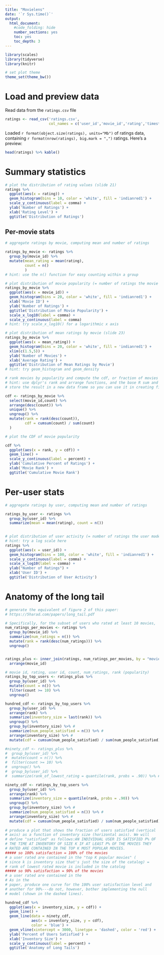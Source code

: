 ```yaml
---
title: "Movielens"
date: '`r Sys.time()`'
output:
  html_document:
    #code_folding: hide
    number_sections: yes
    toc: yes
    toc_depth: 3
---
```


```r
library(scales)
library(tidyverse)
library(knitr)

# set plot theme
theme_set(theme_bw())
```

# Load and preview data

Read data from the `ratings.csv` file
```r
ratings <- read_csv('ratings.csv',
                    col_names = c('user_id','movie_id','rating','timestamp'))
```

Loaded `r format(object.size(ratings), units="Mb")` of ratings data, containing `r format(nrow(ratings), big.mark = ",")` ratings. Here's a preview:
```r
head(ratings) %>% kable()
```

# Summary statistics

```r
# plot the distribution of rating values (slide 21)
ratings %>% 
  ggplot(aes(x = rating)) +
  geom_histogram(bins = 10, color = 'white', fill = 'indianred1') +
  scale_y_continuous(label = comma) +
  ylab('Number of Ratings') + 
  xlab('Rating Level') + 
  ggtitle('Distribution of Ratings')
 ```

## Per-movie stats

```r
# aggregate ratings by movie, computing mean and number of ratings

ratings_by_movie <- ratings %>%
  group_by(movie_id) %>%
  mutate(mean_rating = mean(rating),
         count = n()
         )
# hint: use the n() function for easy counting within a group
```

```r
# plot distribution of movie popularity (= number of ratings the movie received)
ratings_by_movie %>%
  ggplot(aes(x = movie_id)) + 
  geom_histogram(bins = 20, color = 'white', fill = 'indianred1') +
  xlab('Movie ID') +
  ylab('Number of Ratings') +
  ggtitle('Distribution of Movie Popularity') + 
  scale_x_log10(label = comma) + 
  scale_y_continuous(label = comma)
# hint: try scale_x_log10() for a logarithmic x axis
```

```r
# plot distribution of mean ratings by movie (slide 23)
ratings_by_movie %>%
  ggplot(aes(x = mean_rating)) + 
  geom_histogram(bins = 20, color = 'white', fill = 'indianred1') + 
  xlim(c(1.5,5)) + 
  ylab('Number of Movies') +
  xlab('Average Rating') + 
  ggtitle('Distribution of Mean Ratings by Movie')
# hint: try geom_histogram and geom_density
```

```r
# rank movies by popularity and compute the cdf, or fraction of movies covered by the top-k moves (slide 25)
# hint: use dplyr's rank and arrange functions, and the base R sum and cumsum functions
# store the result in a new data frame so you can use it in creating figure 2 from the paper below

cdf <- ratings_by_movie %>% 
  select(movie_id,count) %>%
  arrange(desc(count)) %>%
  unique() %>%
  ungroup() %>%
  mutate(rank = rank(desc(count)),
         cdf = cumsum(count) / sum(count)
  )

# plot the CDF of movie popularity

cdf %>%
  ggplot(aes(x = rank, y = cdf)) +
  geom_line() +
  scale_y_continuous(label = percent) + 
  ylab('Cumulative Percent of Ratings') + 
  xlab('Movie Rank') + 
  ggtitle('Cumulative Movie Rank')
```


# Per-user stats

```r
# aggregate ratings by user, computing mean and number of ratings

ratings_by_user <- ratings %>%
  group_by(user_id) %>%
  summarize(mean = mean(rating), count = n())
  
```

```r
# plot distribution of user activity (= number of ratings the user made)
# hint: try a log scale here
ratings %>%
  ggplot(aes(x = user_id)) + 
  geom_histogram(bins = 100, color = 'white', fill = 'indianred1') + 
  scale_y_continuous(label = comma) +
  scale_x_log10(label = comma) + 
  ylab("Number of Ratings") + 
  xlab('User ID') +
  ggtitle('Distribution of User Activity')
```

# Anatomy of the long tail

```r
# generate the equivalent of figure 2 of this paper:
# https://5harad.com/papers/long_tail.pdf

# Specifically, for the subset of users who rated at least 10 movies,
num_ratings_per_movies <- ratings %>%
  group_by(movie_id) %>%
  summarize(num_ratings = n()) %>%
  mutate(rank = rank(desc(num_ratings))) %>%
  ungroup()


ratings_plus <- inner_join(ratings, num_ratings_per_movies, by = "movie_id") %>% 
  arrange(movie_id)

# movie id, rating, user id, count, num_ratings, rank (popularity)
ratings_by_top_users <- ratings_plus %>%
  group_by(user_id) %>%
  mutate(count = n()) %>%
  filter(count >= 10) %>%
  ungroup()

hundred_cdf <- ratings_by_top_users %>%
  group_by(user_id) %>%
  arrange(rank) %>%
  summarize(inventory_size = last(rank)) %>%
  ungroup() %>%
  group_by(inventory_size) %>% #
  summarize(num_people_satisfied = n()) %>% #
  arrange(inventory_size) %>% # 
  mutate(cdf = cumsum(num_people_satisfied) / sum(num_people_satisfied))

#ninety_cdf <- ratings_plus %>%
#  group_by(user_id) %>%
#  mutate(count = n()) %>%
#  filter(count >= 10) %>%
#  ungroup() %>%
#  group_by(user_id) %>%
#  summarize(rank_of_lowest_rating = quantile(rank, probs = .90)) %>% # NOTE: in this context, it's the rank of the cut-off movie for the lowest 10% of ratings per user, not the rank of the lowest rating per user

ninety_cdf <- ratings_by_top_users %>%
  group_by(user_id) %>%
  arrange(rank) %>%
  summarize(inventory_size = quantile(rank, probs = .90)) %>%
  ungroup() %>%
  group_by(inventory_size) %>% #
  summarize(num_people_satisfied = n()) %>% #
  arrange(inventory_size) %>% # 
  mutate(cdf = cumsum(num_people_satisfied) / sum(num_people_satisfied))
  
# produce a plot that shows the fraction of users satisfied (vertical
# axis) as a function of inventory size (horizontal axis). We will
# define "satisfied" as follows:AN INDIVIDUAL USER IS SATISFIED P% OF
# THE TIME AT INVENTORY OF SIZE K IF AT LEAST P% OF THE MOVIES THEY
# RATED ARE CONTAINED IN THE TOP K MOST POPULAR MOVIES.
##### so 100% satisfaction = 100% of the movies
# a user rated are contained in the "top K popular movies" (
# since k is inventory size that's just the size of the catalog) = 
# rank of lowest rated movie is included in the catolog
##### so 90% satisfaction = 90% of the movies
# a user rated are contained in the 
# As in the
# paper, produce one curve for the 100% user satisfaction level and
# another for 90%---do not, however, bother implementing the null
# model (shown in the dashed lines).

hundred_cdf %>% 
  ggplot(aes(x = inventory_size, y = cdf)) + 
  geom_line() + 
  geom_line(data = ninety_cdf, 
            aes(x = inventory_size, y = cdf),
            color = 'blue') + 
  geom_vline(xintercept = 3000, linetype = 'dashed', color = 'red') + 
  ylab('Percent of Users Satisfied') + 
  xlab('Inventory Size') +
  scale_y_continuous(label = percent) +
  ggtitle('Anatomy of Long Tails')
```
